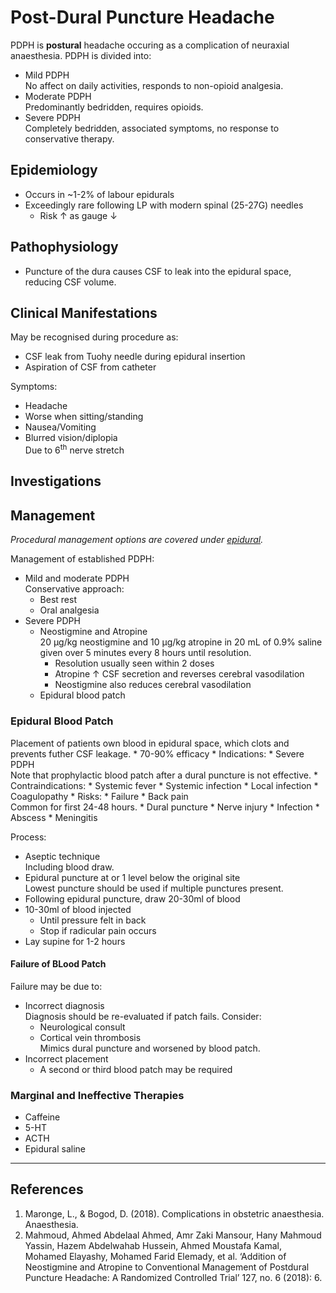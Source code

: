 # Post-Dural Puncture Headache

PDPH is **postural** headache occuring as a complication of neuraxial anaesthesia. PDPH is divided into:

* Mild PDPH\
No affect on daily activities, responds to non-opioid analgesia.
* Moderate PDPH\
Predominantly bedridden, requires opioids.
* Severe PDPH\
Completely bedridden, associated symptoms, no response to conservative therapy.


## Epidemiology

* Occurs in ~1-2% of labour epidurals
* Exceedingly rare following LP with modern spinal (25-27G) needles
	* Risk ↑ as gauge ↓


## Pathophysiology

* Puncture of the dura causes CSF to leak into the epidural space, reducing CSF volume.

## Clinical Manifestations

May be recognised during procedure as:

* CSF leak from Tuohy needle during epidural insertion
* Aspiration of CSF from catheter

Symptoms:

* Headache
* Worse when sitting/standing
* Nausea/Vomiting
* Blurred vision/diplopia\
Due to 6^th^ nerve stretch

## Investigations



## Management

*Procedural management options are covered under [epidural](/anaesthesia/regional/epidural.md).*

Management of established PDPH:

* Mild and moderate PDPH\
Conservative approach:
	* Best rest
	* Oral analgesia

* Severe PDPH\
	* Neostigmine and Atropine\
	 20 µg/kg neostigmine and 10 µg/kg atropine in 20 mL of 0.9% saline given over 5 minutes every 8 hours until resolution.
	 	* Resolution usually seen within 2 doses
	 	* Atropine ↑ CSF secretion and reverses cerebral vasodilation
	 	* Neostigmine also reduces cerebral vasodilation
	* Epidural blood patch

### Epidural Blood Patch\

Placement of patients own blood in epidural space, which clots and prevents futher CSF leakage.
* 70-90% efficacy
* Indications:
	* Severe PDPH\
	Note that prophylactic blood patch after a dural puncture is not effective.
* Contraindications:
	* Systemic fever
	* Systemic infection
	* Local infection
	* Coagulopathy
* Risks:
	* Failure
	* Back pain\
	Common for first 24-48 hours.
	* Dural puncture
	* Nerve injury
	* Infection
		* Abscess
		* Meningitis

Process:

* Aseptic technique\
Including blood draw.
* Epidural puncture at or 1 level below the original site\
Lowest puncture should be used if multiple punctures present.
* Following epidural puncture, draw 20-30ml of blood
* 10-30ml of blood injected\
	* Until pressure felt in back
	* Stop if radicular pain occurs
* Lay supine for 1-2 hours


#### Failure of BLood Patch

Failure may be due to:

* Incorrect diagnosis\
Diagnosis should be re-evaluated if patch fails. Consider:
	* Neurological consult
	* Cortical vein thrombosis\
	Mimics dural puncture and worsened by blood patch.
* Incorrect placement
	* A second or third blood patch may be required


### Marginal and Ineffective Therapies

* Caffeine
* 5-HT
* ACTH
* Epidural saline


---

## References

1. Maronge, L., & Bogod, D. (2018). Complications in obstetric anaesthesia. Anaesthesia.
2. Mahmoud, Ahmed Abdelaal Ahmed, Amr Zaki Mansour, Hany Mahmoud Yassin, Hazem Abdelwahab Hussein, Ahmed Moustafa Kamal, Mohamed Elayashy, Mohamed Farid Elemady, et al. ‘Addition of Neostigmine and Atropine to Conventional Management of Postdural Puncture Headache: A Randomized Controlled Trial’ 127, no. 6 (2018): 6.
